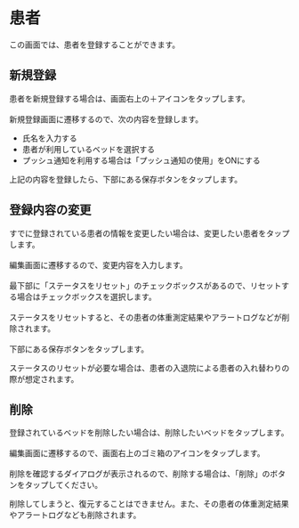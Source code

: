 # 患者

この画面では、患者を登録することができます。

## 新規登録

患者を新規登録する場合は、画面右上の＋アイコンをタップします。<br></br>
新規登録画面に遷移するので、次の内容を登録します。

- 氏名を入力する
- 患者が利用しているベッドを選択する
- プッシュ通知を利用する場合は「プッシュ通知の使用」をONにする

上記の内容を登録したら、下部にある保存ボタンをタップします。

## 登録内容の変更

すでに登録されている患者の情報を変更したい場合は、変更したい患者をタップします。<br></br>
編集画面に遷移するので、変更内容を入力します。<br></br>
最下部に「ステータスをリセット」のチェックボックスがあるので、リセットする場合はチェックボックスを選択します。<br></br>
ステータスをリセットすると、その患者の体重測定結果やアラートログなどが削除されます。<br></br>
下部にある保存ボタンをタップします。

<Info>ステータスのリセットが必要な場合は、患者の入退院による患者の入れ替わりの際が想定されます。</Info>

## 削除

登録されているベッドを削除したい場合は、削除したいベッドをタップします。<br></br>
編集画面に遷移するので、画面右上のゴミ箱のアイコンをタップします。<br></br>
削除を確認するダイアログが表示されるので、削除する場合は、「削除」のボタンをタップしてください。

<Error>削除してしまうと、復元することはできません。また、その患者の体重測定結果やアラートログなども削除されます。</Error>
